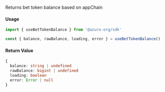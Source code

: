 Returns bet token balance based on appChain

#### Usage

```ts
import { useBetTokenBalance } from '@azuro-org/sdk'

const { balance, rawBalance, loading, error } = useBetTokenBalance()
```

#### Return Value

```ts
{
  balance: string | undefined
  rawBalance: bigint | undefined
  loading: boolean
  error: Error | null
}
```
